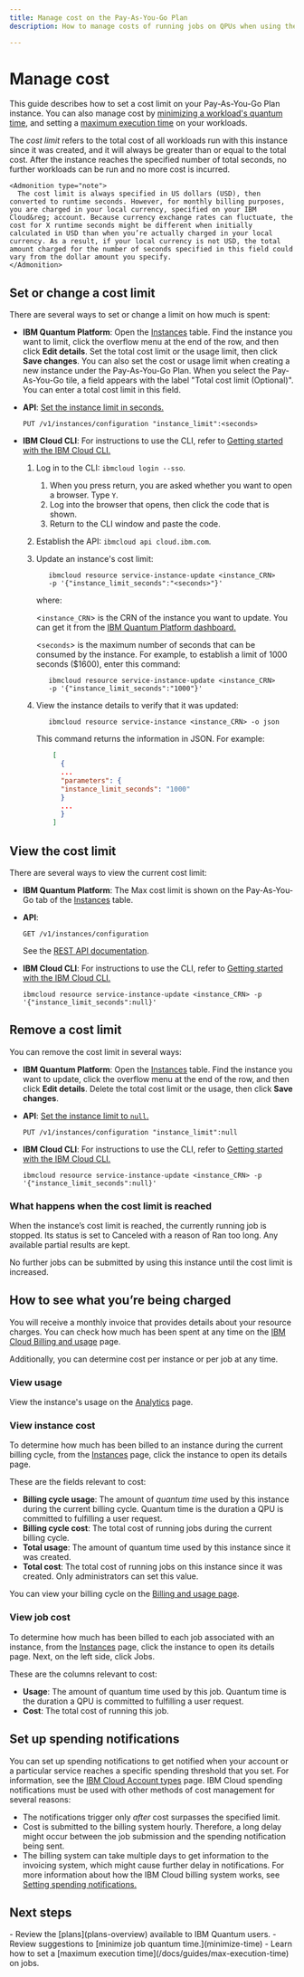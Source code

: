 ```yaml
---
title: Manage cost on the Pay-As-You-Go Plan
description: How to manage costs of running jobs on QPUs when using the Pay-As-You-Go Plan on IBM Quantum Platform.

---
```


# Manage cost

This guide describes how to set a cost limit on your Pay-As-You-Go Plan instance.  You can also manage cost by [minimizing a workload's quantum time](/docs/guides/minimize-time), and setting a [maximum execution time](/docs/guides/max-execution-time) on your workloads.

The _cost limit_ refers to the total cost of all workloads run with this instance since it was created, and it will always be greater than or equal to the total cost. After the instance reaches the specified number of total seconds, no further workloads can be run and no more cost is incurred.

    <Admonition type="note">
      The cost limit is always specified in US dollars (USD), then converted to runtime seconds. However, for monthly billing purposes, you are charged in your local currency, specified on your IBM Cloud&reg; account. Because currency exchange rates can fluctuate, the cost for X runtime seconds might be different when initially calculated in USD than when you’re actually charged in your local currency. As a result, if your local currency is not USD, the total amount charged for the number of seconds specified in this field could vary from the dollar amount you specify.
    </Admonition>

<span id="cost-limit"></span>
## Set or change a cost limit

There are several ways to set or change a limit on how much is spent:

* **IBM Quantum Platform**: Open the [Instances](https://quantum.cloud.ibm.com/instances) table. Find the instance you want to limit, click the overflow menu at the end of the row, and then click **Edit details**. Set the total cost limit or the usage limit, then click **Save changes**.
   <Admonition type="note">
   You can also set the cost or usage limit when creating a new instance under the Pay-As-You-Go Plan. When you select the Pay-As-You-Go tile, a field appears with the label "Total cost limit (Optional)". You can enter a total cost limit in this field.
   </Admonition>

* **API**: [Set the instance limit in seconds.](/docs/api/qiskit-runtime-rest/tags/instances#tags__instances__operations__replace_instance_data)

   ```api
   PUT /v1/instances/configuration "instance_limit":<seconds>
   ```

* **IBM Cloud CLI**: For instructions to use the CLI, refer to [Getting started with the IBM Cloud CLI.](https://cloud.ibm.com/docs/cli?topic=cli-getting-started)
   1. Log in to the CLI: `ibmcloud login --sso`.
      1. When you press return, you are asked whether you want to open a browser.  Type `Y`.
      2. Log into the browser that opens, then click the code that is shown.
      3. Return to the CLI window and paste the code.
   1. Establish the API: `ibmcloud api cloud.ibm.com`.
   1. Update an instance's cost limit:

      ```cli
         ibmcloud resource service-instance-update <instance_CRN>
         -p '{"instance_limit_seconds":"<seconds>"}'
      ```

      where:

      \<`instance_CRN`\> is the CRN of the instance you want to update. You can get it from the [IBM Quantum Platform dashboard.](https://quantum.cloud.ibm.com)

      \<`seconds`\> is the maximum number of seconds that can be consumed by the instance. For example, to establish a limit of 1000 seconds ($1600), enter this command:

      ```cli
         ibmcloud resource service-instance-update <instance_CRN>
         -p '{"instance_limit_seconds":"1000"}'
      ```

   1. View the instance details to verify that it was updated:

      ```cli
         ibmcloud resource service-instance <instance_CRN> -o json
      ```

      This command returns the information in JSON.  For example:

      ```json
          [
            {
            ...
            "parameters": {
            "instance_limit_seconds": "1000"
            }
            ...
            }
          ]
      ```

## View the cost limit

There are several ways to view the current cost limit:

* **IBM Quantum Platform**: The Max cost limit is shown on the Pay-As-You-Go tab of the [Instances](https://quantum.cloud.ibm.com/instances) table.

* **API**:

   ```api
   GET /v1/instances/configuration
   ```
   See the [REST API documentation](/docs/api/qiskit-runtime-rest/tags/instances).

* **IBM Cloud CLI**: For instructions to use the CLI, refer to [Getting started with the IBM Cloud CLI.](https://cloud.ibm.com/docs/cli?topic=cli-getting-started)

   ```cli
   ibmcloud resource service-instance-update <instance_CRN> -p
   '{"instance_limit_seconds":null}'
   ```

## Remove a cost limit

You can remove the cost limit in several ways:

* **IBM Quantum Platform**: Open the [Instances](https://quantum.cloud.ibm.com/instances) table. Find the instance you want to update, click the overflow menu at the end of the row, and then click **Edit details**. Delete the total cost limit or the usage, then click **Save changes**.

* **API**: [Set the instance limit to `null`.](/docs/api/qiskit-runtime-rest/tags/instances)

   ```api
   PUT /v1/instances/configuration "instance_limit":null
   ```

* **IBM Cloud CLI**: For instructions to use the CLI, refer to [Getting started with the IBM Cloud CLI.](https://cloud.ibm.com/docs/cli?topic=cli-getting-started)

   ```cli
   ibmcloud resource service-instance-update <instance_CRN> -p
   '{"instance_limit_seconds":null}'
   ```

### What happens when the cost limit is reached

When the instance’s cost limit is reached, the currently running job is stopped. Its status is set to Canceled with a reason of Ran too long. Any available partial results are kept.

No further jobs can be submitted by using this instance until the cost limit is increased.

## How to see what you’re being charged

You will receive a monthly invoice that provides details about your resource charges. You can check how much has been spent at any time on the [IBM Cloud Billing and usage](https://cloud.ibm.com/billing) page.

Additionally, you can determine cost per instance or per job at any time.

### View usage

View the instance's usage on the [Analytics](https://quantum.cloud.ibm.com/analytics) page.

### View instance cost

To determine how much has been billed to an instance during the current billing cycle, from the [Instances](https://quantum.cloud.ibm.com/instances) page, click the instance to open its details page.

These are the fields relevant to cost:

- **Billing cycle usage**: The amount of _quantum time_ used by this instance during the current billing cycle. Quantum time is the duration a QPU is committed to fulfilling a user request.
- **Billing cycle cost**: The total cost of running jobs during the current billing cycle.
- **Total usage**: The amount of quantum time used by this instance since it was created.
- **Total cost**: The total cost of running jobs on this instance since it was created. Only administrators can set this value.

You can view your billing cycle on the [Billing and usage page](https://cloud.ibm.com/billing).

### View job cost

To determine how much has been billed to each job associated with an instance, from the [Instances](https://quantum.cloud.ibm.com/instances) page, click the instance to open its details page. Next, on the left side, click Jobs.

These are the columns relevant to cost:

- **Usage**: The amount of quantum time used by this job. Quantum time is the duration a QPU is committed to fulfilling a user request.
- **Cost**: The total cost of running this job.

## Set up spending notifications

You can set up spending notifications to get notified when your account or a particular service reaches a specific spending threshold that you set. For information, see the [IBM Cloud Account types](https://cloud.ibm.com/docs/account?topic=account-accounts) page. IBM Cloud spending notifications must be used with other methods of cost management for several reasons:

*   The notifications trigger only *after* cost surpasses the specified limit.
*   Cost is submitted to the billing system hourly. Therefore, a long delay might occur between the job submission and the spending notification being sent.
*   The billing system can take multiple days to get information to the invoicing system, which might cause further delay in notifications. For more information about how the IBM Cloud billing system works, see [Setting spending notifications.](https://cloud.ibm.com/docs/billing-usage?topic=billing-usage-spending)

## Next steps

<Admonition type="tip" title="Recommendations">
    - Review the [plans](plans-overview) available to IBM Quantum users.
    - Review suggestions to [minimize job quantum time.](minimize-time)
    - Learn how to set a [maximum execution time](/docs/guides/max-execution-time) on jobs.
</Admonition>
